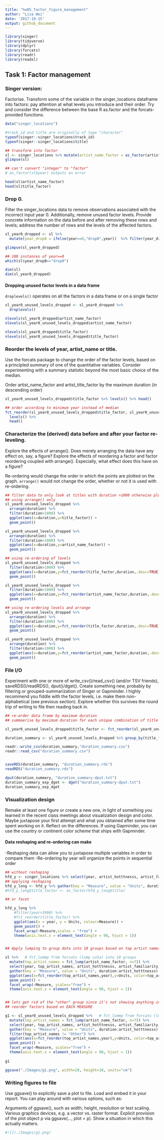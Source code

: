 ```yaml
---
title: "hw05_factor_figure_management"
author: "Lisa Wei"
date: '2017-10-15'
output: github_document
---
```


```r
library(singer)
library(tidyverse)
library(dplyr)
library(forcats)
library(readr)
library(readxl)
```


## Task 1: Factor management

### Singer version:
Factorise. Transform some of the variable in the singer_locations dataframe into factors: pay attention at what levels you introduce and their order. Try and consider the difference between the base R as.factor and the forcats-provided functions.

```r

data("singer_locations")

#track_id and title are originally of type "character"
typeof(singer::singer_locations$track_id)
typeof(singer::singer_locations$title)

## transform into factor
sl <- singer_locations %>% mutate(artist_name_factor = as_factor(artist_name), title_factor = as_factor(title))   ### as_factor() is safer
glimpse(sl)

## can't convert "integer" to "factor"
# as_factor(sl$year) outputs an error

head(sl$artist_name_factor)
head(sl$title_factor)
```


### Drop 0. 
Filter the singer_locations data to remove observations associated with the incorrect input year 0. Additionally, remove unused factor levels. Provide concrete information on the data before and after removing these rows and levels; address the number of rows and the levels of the affected factors.


```r

sl_year0_dropped <- sl %>% 
  mutate(year_drop0 = ifelse(year==0,"drop0",year))  %>% filter(year_drop0!="drop0")

glimpse(sl_year0_dropped)

## 100 instances of year==0
which(sl$year_drop0=="drop0")

dim(sl)
dim(sl_year0_dropped)
```

#### Dropping unused factor levels in a data frame

`droplevels()` operates on all the factors in a data frame or on a single factor

```r
sl_year0_unused_levels_dropped <- sl_year0_dropped %>% 
  droplevels()

nlevels(sl_year0_dropped$artist_name_factor)
nlevels(sl_year0_unused_levels_dropped$artist_name_factor)

nlevels(sl_year0_dropped$title_factor)
nlevels(sl_year0_unused_levels_dropped$title_factor)

```



### Reorder the levels of year, artist_name or title. 
Use the forcats package to change the order of the factor levels, based on a principled summary of one of the quantitative variables. Consider experimenting with a summary statistic beyond the most basic choice of the median.


Order artist_name_factor and artist_title_factor by the maximum duration (in descending order)

```r
sl_year0_unused_levels_dropped$title_factor %>% levels() %>% head()

## order according to minimum year instead of median
fct_reorder(sl_year0_unused_levels_dropped$title_factor, sl_year0_unused_levels_dropped$duration, max,.desc = TRUE) %>% 
  levels() %>% 
  head()


```


### Characterize the (derived) data before and after your factor re-leveling.

Explore the effects of arrange(). Does merely arranging the data have any effect on, say, a figure?
Explore the effects of reordering a factor and factor reordering coupled with arrange(). Especially, what effect does this have on a figure?


Re-ordering would change the order in which the points are plotted on the graph. `arrange()` would not change the order, whether or not it is used with re-ordering.


```r
## filter data to only look at titles with duration >1000 otherwise plot is too cluttered
## using arrange() only
sl_year0_unused_levels_dropped %>% 
  arrange(duration) %>% 
  filter(duration>1000) %>%
  ggplot(aes(x=duration,y=title_factor)) + 
  geom_point()

sl_year0_unused_levels_dropped %>% 
  arrange(duration) %>% 
  filter(duration>1000) %>%
  ggplot(aes(x=duration,y=artist_name_factor)) + 
  geom_point()

## using re-ordering of levels
sl_year0_unused_levels_dropped %>%
  filter(duration>1000) %>%
  ggplot(aes(x=duration,y=fct_reorder(title_factor,duration,.desc=TRUE))) + 
  geom_point()

sl_year0_unused_levels_dropped %>% 
  filter(duration>1000) %>%
  ggplot(aes(x=duration,y=fct_reorder(artist_name_factor,duration,.desc=TRUE))) + 
  geom_point()

## using re-ordering levels and arrange
sl_year0_unused_levels_dropped %>% 
  arrange(duration) %>% 
  filter(duration>1000) %>%
  ggplot(aes(x=duration,y=fct_reorder(title_factor,duration,.desc=TRUE))) + 
  geom_point()

sl_year0_unused_levels_dropped %>% 
  arrange(duration) %>% 
  filter(duration>1000) %>%
  ggplot(aes(x=duration,y=fct_reorder(artist_name_factor,duration,.desc=TRUE))) + 
  geom_point()

```



### File I/O
Experiment with one or more of write_csv()/read_csv() (and/or TSV friends), saveRDS()/readRDS(),  dput()/dget(). Create something new, probably by filtering or grouped-summarization of Singer or Gapminder. I highly recommend you fiddle with the factor levels, i.e. make them non-alphabetical (see previous section). Explore whether this survives the round trip of writing to file then reading back in.


```r
## re-order data frame by maximum duration
## summaerise by maximum duration for each unique combination of title and artist name

sl_year0_unused_levels_dropped$title_factor <- fct_reorder(sl_year0_unused_levels_dropped$title_factor, sl_year0_unused_levels_dropped$duration, max, .desc = TRUE)

duration_summary <- sl_year0_unused_levels_dropped %>% group_by(title_factor,artist_name_factor) %>% summarise(max_duration=max(duration))

readr::write_csv(duration_summary,"duration_summary.csv")
readr::read_csv("duration_summary.csv")


saveRDS(duration_summary, "duration_summary.rds")
readRDS("duration_summary.rds")

dput(duration_summary, "duration_summary-dput.txt")
duration_summary_exp_dget <- dget("duration_summary-dput.txt")
duration_summary_exp_dget

```

### Visualization design

Remake at least one figure or create a new one, in light of something you learned in the recent class meetings about visualization design and color. Maybe juxtapose your first attempt and what you obtained after some time spent working on it. Reflect on the differences. If using Gapminder, you can use the country or continent color scheme that ships with Gapminder. 


#### Data reshaping and re-ordering can make 

-Reshaping data can allow you to juxtapose multiple variables in order to compare them
-Re-ordering by year will organize the points in sequential order

```r
## without reshaping
hfd_y <- singer_locations %>% select(year, artist_hotttnesss, artist_familiarity, duration)
## applying reshaping
hfd_y_long <- hfd_y %>% gather(key = "Measure", value = "Units", duration:artist_hotttnesss)
#hfd_y_long$title_factor <- as_factor(hfd_y_long$title)

## or facet

hfd_y_long %>% 
    #filter(year>1900) %>%
    #fct_reorder(title_factor) %>%
    ggplot(aes(x = year, y = Units, colour=Measure)) + 
    geom_point() + 
    facet_wrap(~Measure,scales = "free") +
    theme(axis.text.x = element_text(angle = 90, hjust = 1))


## Apply lumping to group data into 10 groups based on top artist names

sl %>%   # fct_lummp from forcats (lump cata) into 10 groups
  mutate(top_artist_names = fct_lump(artist_name_factor, n=7)) %>%
  select(year, top_artist_names, artist_hotttnesss, artist_familiarity, duration) %>%
  gather(key = "Measure", value = "Units", duration:artist_hotttnesss) %>%
  ggplot(aes(x=fct_reorder(top_artist_names,year),y=Units, color=top_artist_names)) +
  geom_point() +
  facet_wrap(~Measure, scales="free") +
  theme(axis.text.x = element_text(angle = 90, hjust = 1))


## lets get rid of the "other" group since it's not showing anything informative and just focus on the top 10 artists
## reorder factors based on EACH MEASURE

g1 <- sl_year0_unused_levels_dropped %>%   # fct_lummp from forcats (lump cata)
  mutate(top_artist_names = fct_lump(artist_name_factor, n=7)) %>%
  select(year, top_artist_names, artist_hotttnesss, artist_familiarity, duration) %>%
  gather(key = "Measure", value = "Units", duration:artist_hotttnesss) %>%
  filter(top_artist_names != "Other") %>%
  ggplot(aes(x=fct_reorder(top_artist_names,year),y=Units, color=top_artist_names)) +
  geom_point() +
  facet_wrap(~Measure, scales="free") +
  theme(axis.text.x = element_text(angle = 90, hjust = 1))
  
g1

ggsave("./Images/g1.png", width=20, height=10, units="cm")

```


### Writing figures to file
Use ggsave() to explicitly save a plot to file. Load and embed it in your report. You can play around with various options, such as:

Arguments of ggsave(), such as width, height, resolution or text scaling.
Various graphics devices, e.g. a vector vs. raster format.
Explicit provision of the plot object p via ggsave(..., plot = p). Show a situation in which this actually matters.

```r

#![](./Images/g1.png)


```


